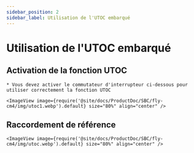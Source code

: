 ```yaml
---
sidebar_position: 2
sidebar_label: Utilisation de l'UTOC embarqué
---
```


# Utilisation de l'UTOC embarqué

## Activation de la fonction UTOC

    * Vous devez activer le commutateur d'interrupteur ci-dessous pour utiliser correctement la fonction UTOC

    <ImageView image={require('@site/docs/ProductDoc/SBC/fly-cm4/img/utoc1.webp').default} size="80%" align="center" />

## Raccordement de référence

    <ImageView image={require('@site/docs/ProductDoc/SBC/fly-cm4/img/utoc.webp').default} size="80%" align="center" />

